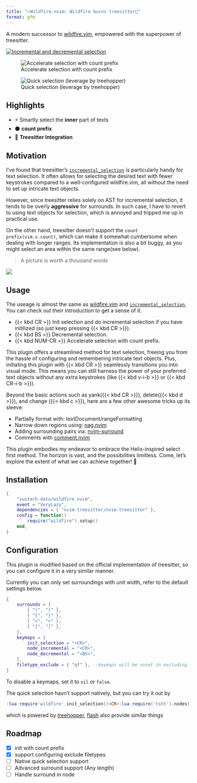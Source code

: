 ```yaml
---
title: "🔥Wildfire.nvim: Wildfire burns treesitter🌲"
format: gfm
---
```


A modern successor to [wildfire.vim](https://github.com/gcmt/wildfire.vim), empowered with the superpower of
treesitter. 

::: {layout="[[1],[1,1]]"}

[![Incremental and decremental selection](https://asciinema.org/a/TKD1XZ85IAtN0m5JwlvinRIZP.svg)](https://asciinema.org/a/TKD1XZ85IAtN0m5JwlvinRIZP)

![Accelerate selection with count prefix](assets/count.gif)

![Quick selection (leverage by treehopper)](assets/quick.gif)

:::

## Highlights
 
- ⚡ Smartly select the **inner** part of texts
- ⚫ **count prefix**
- 🌳 **Treesitter Integration**

## Motivation

I've found that treesitter's [`incremental_selection`](https://www.reddit.com/r/neovim/comments/r10llx/the_most_amazing_builtin_feature_nobody_ever/) is particularly handy for text selection. It often allows for selecting the desired text with fewer keystrokes compared to a well-configured wildfire.vim, all without the need to set up intricate text objects. 

However, since treesitter relies solely on AST for incremental selection, it tends to be overly **aggressive** for surrounds. In such case, I have to revert to using text objects for selection, which is annoyed and tripped me up in practical use. 

On the other hand, treesitter doesn't support the `count prefix(vim.v.count)`, which can make it somewhat cumbersome when dealing with longer ranges. Its implementation is also a bit buggy, as you might select an area within the same range(see below).

> A picture is worth a thousand words 

![](assets/comp.gif)

## Usage

The useage is almost the same as [wildfire.vim](https://github.com/gcmt/wildfire.vim) and [`incremental_selection`](https://www.reddit.com/r/neovim/comments/r10llx/the_most_amazing_builtin_feature_nobody_ever/), You can check out their introduction to get a sense of it.

- {{< kbd CR >}} Init selection and do incremental selection if you have initilized (so just keep pressing {{< kbd CR >}}).
- {{< kbd BS >}} Decremental selection.
- {{< kbd NUM-CR >}} Accelerate selection with count prefix.

This plugin offers a streamlined method for text selection, freeing you from the hassle of configuring and remembering intricate text objects. Plus, initiating this plugin with {{< kbd CR >}} seamlessly transitions you into visual mode. This means you can still harness the power of your preferred text objects without any extra keystrokes (like {{< kbd v-i-b >}} or {{< kbd CR-i-b >}}).

Beyond the basic actions such as yank({{< kbd CR >}}), delete({{< kbd d >}}), and change ({{< kbd c >}}), here are a few other awesome tricks up its sleeve:

- Partially format with: textDocument/rangeFormatting
- Narrow down regions using: [nag.nvim](https://github.com/haolian9/nag.nvim)
- Adding surrounding pairs via: [nvim-surround](https://github.com/kylechui/nvim-surround)
- Comments with [comment.nvim](https://github.com/numToStr/Comment.nvim)

::: {.callout-tip}

This plugin embodies my endeavor to embrace the Helix-inspired select first method. The horizon is vast, and the possibilities limitless. Come, let's explore the extent of what we can achieve together! 🚀

:::

## Installation

```lua
{
    "sustech-data/wildfire.nvim",
    event = "VeryLazy",
    dependencies = { "nvim-treesitter/nvim-treesitter" },
    config = function()
        require("wildfire").setup()
    end,
}
```

## Configuration

This plugin is modified based on the official implementation of treesitter, so you can configure it in a very similar manner.

Currently you can only set surroundings with unit width, refer to the default settings below.

```lua
{
    surrounds = {
        { "(", ")" },
        { "{", "}" },
        { "<", ">" },
        { "[", "]" },
    },
    keymaps = {
        init_selection = "<CR>",
        node_incremental = "<CR>",
        node_decremental = "<BS>",
    },
    filetype_exclude = { "qf" }, --keymaps will be unset in excluding filetypes
}
```
To disable a keymaps, set it to `nil` or `false`.

The quick selection havn't support natively, but you can try it out by
```lua
:lua require'wildfire'.init_selection()<CR>:lua require('tsht').nodes()<CR>
```

which is powered by [treehopper](https://github.com/mfussenegger/nvim-treehopper), [flash](https://github.com/folke/flash.nvim/tree/main) also provide similar things


## Roadmap

- [x] init with count prefix
- [x] support configuring exclude filetypes
- [ ] Native quick selection support
- [ ] Advanced surround support (Any length)
- [ ] Handle surround in node
